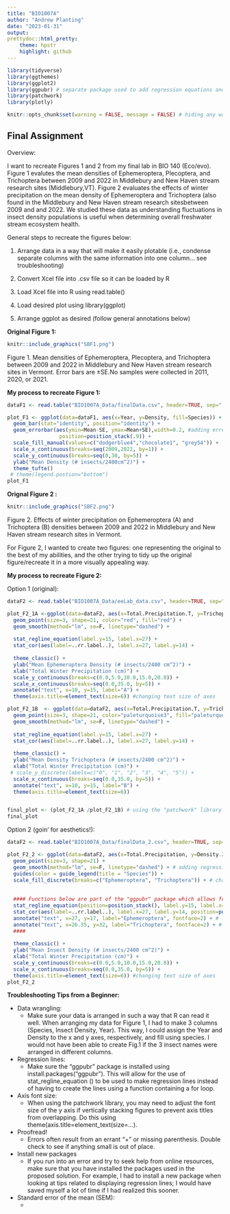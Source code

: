 ```yaml
---
title: "BIO1007A"
author: "Andrew Planting"
date: "2023-01-31"
output: 
prettydoc::html_pretty:
    theme: hpstr
    highlight: github
---
```


```r
library(tidyverse)
library(ggthemes)
library(ggplot2)
library(ggpubr) # separate package used to add regression equations and R values to ggplot
library(patchwork)
library(plotly)
```

```r
knitr::opts_chunk$set(warning = FALSE, message = FALSE) # hiding any warning messages that pop up on the .html page once knitted (for aesthetics)
```

## Final Assignment 

Overview:

I want to recreate Figures 1 and 2 from my final lab in BIO 140 (Eco/evo). Figure 1 evalutes the mean densities of Ephemeroptera, Plecoptera, and Trichoptera between 2009 and 2022 in Middlebury and New Haven stream research sites (Middlebury,VT). Figure 2 evaluates the effects of winter precipitation on the mean density of Ephemeroptera and Trichoptera (also found in the Middlebury and New Haven stream research sitesbetween 2009 and and 2022. We studied these data as understanding fluctuations in insect density populations is useful when determining overall freshwater stream ecosystem health. 

General steps to recreate the figures below:

1. Arrange data in a way that will make it easily plotable (i.e., condense separate columns with the same information into one column... see troubleshooting)

2. Convert Xcel file into .csv file so it can be loaded by R

3. Load Xcel file into R using read.table()

4. Load desired plot using library(ggplot)

5. Arrange ggplot as desired (follow general annotations below)

**Original Figure 1:**
``` r
knitr::include_graphics("SBF1.png")
```
Figure 1. Mean densities of Ephemeroptera, Plecoptera, and Trichoptera between 2009 and 2022 in Middlebury and New Haven stream research sites in Vermont. Error bars are ±SE.No samples were collected in 2011, 2020, or 2021.

**My process to recreate Figure 1:**
```r
dataF1 <- read.table("BIO1007A_Data/finalData.csv", header=TRUE, sep=",", stringsAsFactors = T) 

plot_F1 <- ggplot(data=dataF1, aes(x=Year, y=Density, fill=Species)) +
  geom_bar(stat="identity", position="identity") +
  geom_errorbar(aes(ymin=Mean-SE, ymax=Mean+SE),width=0.2, #adding error bars. Mean is from mean insect density and SE was calculated in excel and put into a separate column to make it easier to plot
                 position=position_stack(.9)) +
  scale_fill_manual(values=c("dodgerblue4","chocolate1", "grey54")) +
  scale_x_continuous(breaks=seq(2009,2022, by=1)) +
  scale_y_continuous(breaks=seq(0,30, by=5)) +
  ylab("Mean Density (# insects/2400cm^2)") +
  theme_tufte() 
 # theme(legend.postion="bottom") 
plot_F1 
```


**Orignal Figure 2 :**
``` r
knitr::include_graphics("SBF2.png")
```

Figure 2. Effects of winter precipitation on Ephemeroptera (A) and Trichoptera (B) densities between 2009 and 2022 in Middlebury and New Haven stream research sites in Vermont.

For Figure 2, I wanted to create two figures: one representing the original to the best of my abilities, and the other trying to tidy up the original figure/recreate it in a more visually appealing way.

**My process to recreate Figure 2:**

Option 1 (original):
``` r

dataF2 <- read.table("BIO1007A_Data/eeLab_data.csv", header=TRUE, sep=",", stringsAsFactors = TRUE) 

plot_F2_1A <-ggplot(data=dataF2, aes(x=Total.Precipitation.T, y=Trichoptera)) +
  geom_point(size=3, shape=21, color="red", fill="red") +
  geom_smooth(method="lm", se=F, linetype="dashed") +
  
  stat_regline_equation(label.y=15, label.x=27) +
  stat_cor(aes(label=..rr.label..), label.x=27, label.y=14) +
  
  theme_classic() + 
  ylab("Mean Ephemeroptera Density (# insects/2400 cm^2)") +
  xlab("Total Winter Precipitation (cm)") +
  scale_y_continuous(breaks=c(0.0,5.0,10.0,15.0,20.0)) +
  scale_x_continuous(breaks=seq(0.0,35.0, by=5)) +
  annotate("text", x=10, y=15, label="A") +
  theme(axis.title=element_text(size=6)) #changing text size of axes 

plot_F2_1B  <- ggplot(data=dataF2, aes(x=Total.Precipitation.T, y=Trichoptera)) +
  geom_point(size=3, shape=21, color="paleturquoise3", fill="paleturquoise3") +
  geom_smooth(method="lm", se=F, linetype="dashed") +
  
  stat_regline_equation(label.y=15, label.x=27) +
  stat_cor(aes(label=..rr.label..), label.x=27, label.y=14) +
  
  theme_classic() +
  ylab("Mean Density Trichoptera (# insects/2400 cm^2)") +
  xlab("Total Winter Precipitation (cm)") +
 # scale_y_discrete(labels=c("0", "1", "2", "3", "4", "5")) +
  scale_x_continuous(breaks=seq(0.0,35.0, by=5)) +
  annotate("text", x=10, y=15, label="B") +
  theme(axis.title=element_text(size=6)) 


final_plot <- (plot_F2_1A /plot_F2_1B) # using the "patchwork" library to stack the graphs 
final_plot

```


Option 2 (goin' for aesthetics!):
``` r
dataF2 <- read.table("BIO1007A_Data/finalData_2.csv", header=TRUE, sep=",", stringsAsFactors = TRUE)

plot_F2_2 <- ggplot(data=dataF2, aes(x=Total.Precipitation, y=Density.2, fill=Species), na.rm=T) +
  geom_point(size=3, shape=21) +
  geom_smooth(method="lm", se=F, linetype="dashed") + # adding regression line
  guides(color = guide_legend(title = "Species")) +
  scale_fill_discrete(breaks=c("Ephemeroptera", "Trichoptera")) + # changing legend name
  
  
  #### Functions below are part of the "ggpubr" package which allows for regression equations to be added         to the figure 
  stat_regline_equation(position=position_stack(), label.y=15, label.x=27) +
  stat_cor(aes(label=..rr.label..), label.x=27, label.y=14, position=position_stack()) +
  annotate("text", x=27, y=17, label="Ephemeroptera", fontface=2) + # labeling regression line and r^2
  annotate("text", x=26.35, y=32, label="Trichoptera", fontface=2) + # labeling regression line and r62
  ####
  
  theme_classic() + 
  ylab("Mean Insect Density (# insects/2400 cm^2)") +
  xlab("Total Winter Precipitation (cm)") +
  scale_y_continuous(breaks=c(0.0,5.0,10.0,15.0,20.0)) +
  scale_x_continuous(breaks=seq(0.0,35.0, by=5)) +
  theme(axis.title=element_text(size=6)) #changing text size of axes 
plot_F2_2
```


**Troubleshooting Tips from a Beginner:**

* Data wrangling:
    + Make sure your data is arranged in such a way that R can read it well. When arranging my data for Figure 1, I had to make 3 columns (Species, Insect Density, Year). This way, I could assign the Year and Density to the x and y axes, respectively, and fill using species. I would not have been able to create Fig.1 if the 3 insect names were arranged in different columns. 
    
* Regression lines:
    + Make sure the "ggpubr" package is installed using install.packages("ggpubr"). This will allow for the use of stat_regline_equation () to be used to make regression lines instead of having to create the lines using a function containing a for loop. 
    
* Axis font size:
    + When using the patchwork library, you may need to adjust the font size of the y axis if vertically stacking figures to prevent axis titles from overlapping. Do this using theme(axis.title=element_text(size=...). 
    
* Proofread!
    + Errors often result from an errant "+" or missing parenthesis. Double check to see if anything small is out of place.
    
* Install new packages
    + If you run into an error and try to seek help from online resources, make sure that you have installed the packages used in the proposed solution. For example, I had to install a new package when looking at tips related to displaying regression lines; I would have saved myself a lot of time if I had realized this sooner. 
    
* Standard error of the mean (SEM):
    + 
    
    
  


